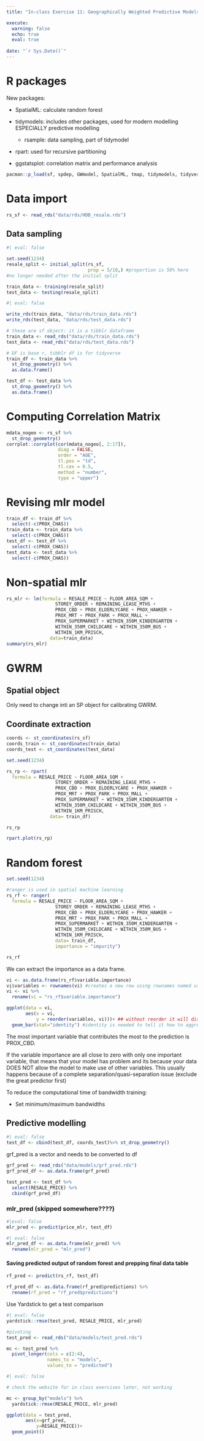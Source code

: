 ```yaml
---
title: "In-class Exercise 11: Geographically Weighted Predictive Models"

execute:
  warning: false
  echo: true
  eval: true
  
date: "`r Sys.Date()`"
---
```


# R packages

New packages:

-   SpatialML: calculate random forest

-   tidymodels: includes other packages, used for modern modelling ESPECIALLY predictive modelling

    -   rsample: data sampling, part of tidymodel

-   rpart: used for recursive partitioning

-   ggstatsplot: correlation matrix and performance analysis

```r
pacman::p_load(sf, spdep, GWmodel, SpatialML, tmap, tidymodels, tidyverse, gtsummary, rpart, rpart.plot, ggstatsplot, performance)
```

# Data import

```r
rs_sf <- read_rds("data/rds/HDB_resale.rds")
```

## Data sampling

```r
#| eval: false

set.seed(1234)
resale_split <- initial_split(rs_sf, 
                              prop = 5/10,) #proportion is 50% here
#no longer needed after the initial split

train_data <- training(resale_split)
test_data <- testing(resale_split)
```

```r
#| eval: false

write_rds(train_data, "data/rds/train_data.rds")
write_rds(test_data, "data/rds/test_data.rds")
```

```r
# these are sf object: it is a tibblr dataframe
train_data <- read_rds("data/rds/train_data.rds")
test_data <- read_rds("data/rds/test_data.rds")
```

```r
# DF is base r, tibblr df is for tidyverse
train_df <- train_data %>%
  st_drop_geometry() %>%
  as.data.frame()

test_df <- test_data %>%
  st_drop_geometry() %>%
  as.data.frame()
```

# Computing Correlation Matrix

```r
mdata_nogeo <- rs_sf %>%
  st_drop_geometry()
corrplot::corrplot(cor(mdata_nogeo[, 2:17]), 
                   diag = FALSE, 
                   order = "AOE",
                   tl.pos = "td", 
                   tl.cex = 0.5, 
                   method = "number", 
                   type = "upper")
```

# Revising mlr model

```r
train_df <- train_df %>%
  select(-c(PROX_CHAS))
train_data <- train_data %>%
  select(-c(PROX_CHAS))
test_df <- test_df %>%
  select(-c(PROX_CHAS))
test_data <- test_data %>%
  select(-c(PROX_CHAS))
```

# Non-spatial mlr

```r
rs_mlr <- lm(formula = RESALE_PRICE ~ FLOOR_AREA_SQM +
                  STOREY_ORDER + REMAINING_LEASE_MTHS +
                  PROX_CBD + PROX_ELDERLYCARE + PROX_HAWKER +
                  PROX_MRT + PROX_PARK + PROX_MALL + 
                  PROX_SUPERMARKET + WITHIN_350M_KINDERGARTEN +
                  WITHIN_350M_CHILDCARE + WITHIN_350M_BUS +
                  WITHIN_1KM_PRISCH,
                data=train_data)
summary(rs_mlr)
```

# GWRM

## Spatial object

Only need to change inti an SP object for calibrating GWRM.

## Coordinate extraction

```r
coords <- st_coordinates(rs_sf)
coords_train <- st_coordinates(train_data)
coords_test <- st_coordinates(test_data)
```

```r
set.seed(1234)

rs_rp <- rpart(
  formula = RESALE_PRICE ~ FLOOR_AREA_SQM +
                  STOREY_ORDER + REMAINING_LEASE_MTHS +
                  PROX_CBD + PROX_ELDERLYCARE + PROX_HAWKER +
                  PROX_MRT + PROX_PARK + PROX_MALL + 
                  PROX_SUPERMARKET + WITHIN_350M_KINDERGARTEN +
                  WITHIN_350M_CHILDCARE + WITHIN_350M_BUS +
                  WITHIN_1KM_PRISCH,
                data= train_df)

rs_rp
```

```r
rpart.plot(rs_rp)
```

# Random forest

```r
set.seed(1234)

#ranger is used in spatial machine learning
rs_rf <- ranger(
  formula = RESALE_PRICE ~ FLOOR_AREA_SQM +
                  STOREY_ORDER + REMAINING_LEASE_MTHS +
                  PROX_CBD + PROX_ELDERLYCARE + PROX_HAWKER +
                  PROX_MRT + PROX_PARK + PROX_MALL + 
                  PROX_SUPERMARKET + WITHIN_350M_KINDERGARTEN +
                  WITHIN_350M_CHILDCARE + WITHIN_350M_BUS +
                  WITHIN_1KM_PRISCH,
                  data= train_df,
                  importance = "impurity")

rs_rf
```

We can extract the importance as a data frame.

```r
vi <- as.data.frame(rs_rf$variable.importance)
vi$variables <- rownames(vi) #creates a new row using rownames named variables
vi <- vi %>%
  rename(vi = "rs_rf$variable.importance")
```

```r
ggplot(data = vi,
       aes(x = vi,
           y = reorder(variables, vi)))+ ## without reorder it will display alphabetically
  geom_bar(stat="identity") #identity is needed to tell it how to aggregate the data (treats each row as a single observation)
```

The most important variable that contributes the most to the prediction is PROX_CBD.

::: callout-note
If the variable importance are all close to zero with only one important variable, that means that your model has problem and its because your data DOES NOT allow the model to make use of other variables. This usually happens because of a complete separation/quasi-separation issue (exclude the great predictor first)
:::

::: callout-tip
To reduce the computational time of bandwidth training:

-   Set minimum/maximum bandwidths
:::

## Predictive modelling

```r
#| eval: false
test_df <- cbind(test_df, coords_test)%>% st_drop_geometry()
```

grf_pred is a vector and needs to be converted to df

```r
grf_pred <- read_rds("data/models/grf_pred.rds")
grf_pred_df <- as.data.frame(grf_pred)
```

```r
test_pred <- test_df %>%
  select(RESALE_PRICE) %>%
  cbind(grf_pred_df)
```

### mlr_pred (skipped somewhere????)

```r
#|eval: false
mlr_pred <- predict(price_mlr, test_df)

```

```r
#| eval: false
mlr_pred_df <- as.data.frame(mlr_pred) %>%
  rename(mlr_pred = "mlr_pred")
```

#### Saving predicted output of random forest and prepping final data table

```r
rf_pred <- predict(rs_rf, test_df)
```

```r
rf_pred_df <- as.data.frame(rf_pred$predictions) %>%
  rename(rf_pred = "rf_pred$predictions")
```

Use Yardstick to get a test comparison

```r
#| eval: false
yardstick::rmse(test_pred, RESALE_PRICE, mlr_pred)
```

```r
#pivoting
test_pred <- read_rds("data/models/test_pred.rds")

mc <- test_pred %>%
  pivot_longer(cols = c(2:4),
               names_to = "models",
               values_to = "predicted")
```

```r
#| eval: false

# check the website for in class exercises later, not working

mc <- group_by("models") %>%
  yardstick::rmse(RESALE_PRICE, mlr_pred)
```

```r

ggplot(data = test_pred,
       aes(x=grf_pred,
           y=RESALE_PRICE))+
  geom_point()
```
